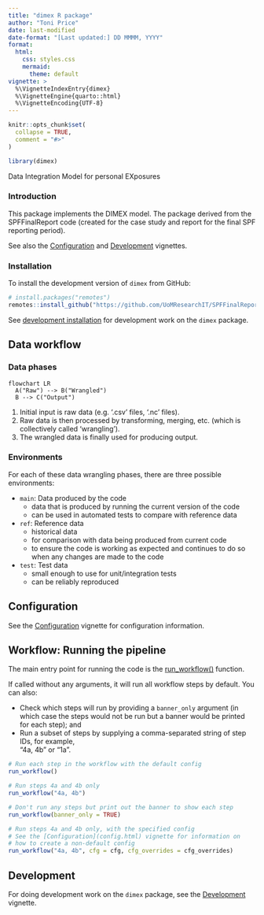```yaml
---
title: "dimex R package"
author: "Toni Price"
date: last-modified
date-format: "[Last updated:] DD MMMM, YYYY"
format:
  html:
    css: styles.css
    mermaid: 
      theme: default
vignette: >
  %\VignetteIndexEntry{dimex}
  %\VignetteEngine{quarto::html}
  %\VignetteEncoding{UTF-8}
---
```


```r
knitr::opts_chunk$set(
  collapse = TRUE,
  comment = "#>"
)
```

```r
library(dimex)
```

[[D]{.dimex-acronym}ata [I]{.dimex-acronym}ntegration [M]{.dimex-acronym}odel
for personal [EX]{.dimex-acronym}posures]{.subtitle}

### Introduction

This package implements the DIMEX model. The package derived from the
SPFFinalReport code (created for the case study and report for the final SPF
reporting period).

See also the [Configuration](config.html) and [Development](development.html)
vignettes.

### Installation {#install}

To install the development version of `dimex` from GitHub:

```r
# install.packages("remotes")
remotes::install_github("https://github.com/UoMResearchIT/SPFFinalReport")
```

See [development installation](development.hml#install-dev) for development work
on the `dimex` package.

## Data workflow

### Data phases

```mermaid
flowchart LR
  A("Raw") --> B("Wrangled")
  B --> C("Output")
```

1. Initial input is raw data (e.g. '.csv' files, '.nc' files).
2. Raw data is then processed by transforming, merging, etc. (which is
collectively called 'wrangling').
3. The wrangled data is finally used for producing output.

### Environments

For each of these data wrangling phases, there are three possible environments:

- `main`: Data produced by the code
  - data that is produced by running the current version of the code
  - can be used in automated tests to compare with reference data

- `ref`: Reference data
  - historical data
  - for comparison with data being produced from current code
  - to ensure the code is working as expected and continues to do so when any
    changes are made to the code

- `test`: Test data
  - small enough to use for unit/integration tests
  - can be reliably reproduced

## Configuration

See the [Configuration](config.html) vignette for configuration information.

## Workflow: Running the pipeline

The main entry point for running the code is the
[run_workflow()](../reference/run_workflow.html)
function.

If called without any arguments, it will run all workflow steps by default. You
can also:

- Check which steps will run by providing a `banner_only` argument (in which
  case the steps would not be run but a banner would be printed for each step);
  and
- Run a subset of steps by supplying a comma-separated string of step IDs, for
  example, <br>
  "4a, 4b" or "1a".

```r
# Run each step in the workflow with the default config
run_workflow()

# Run steps 4a and 4b only
run_workflow("4a, 4b")

# Don't run any steps but print out the banner to show each step
run_workflow(banner_only = TRUE)

# Run steps 4a and 4b only, with the specified config
# See the [Configuration](config.html) vignette for information on
# how to create a non-default config
run_workflow("4a, 4b", cfg = cfg, cfg_overrides = cfg_overrides)
```

```{=comment}
# [TODO: Show example of creating a config in the code chunk above]
# cfg = ...
# cfg_overrides = ...
```

## Development

For doing development work on the `dimex` package, see the
[Development](development.html) vignette.
